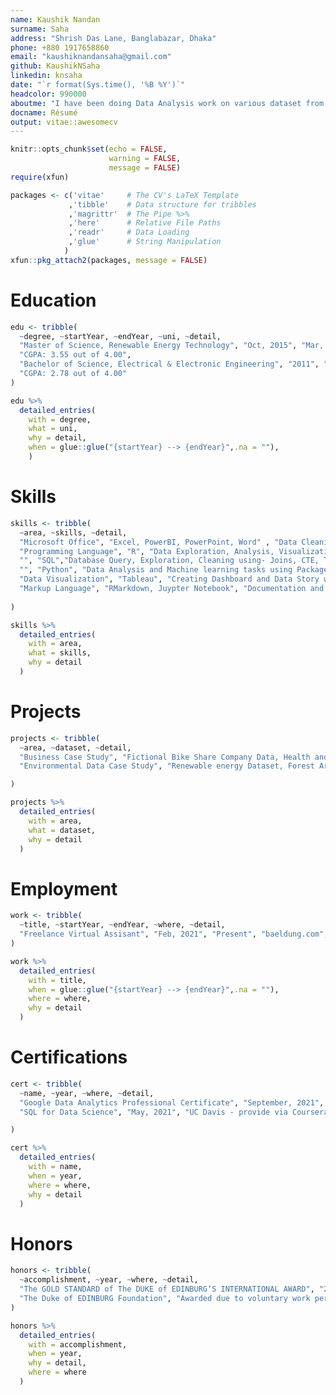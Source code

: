 ```yaml
---
name: Kaushik Nandan
surname: Saha 
address: "Shrish Das Lane, Banglabazar, Dhaka"
phone: +880 1917658860
email: "kaushiknandansaha@gmail.com"
github: KaushikNSaha
linkedin: knsaha
date: "`r format(Sys.time(), '%B %Y')`"
headcolor: 990000
aboutme: "I have been doing Data Analysis work on various dataset from early this year. I have a deep driven passion for Data Analysis, Visualization, and data science. I aspire to help the company I work for, make Data Driven Decision"
docname: Résumé
output: vitae::awesomecv
---
```


```r
knitr::opts_chunk$set(echo = FALSE,
                      warning = FALSE,
                      message = FALSE)
require(xfun)

packages <- c('vitae'     # The CV's LaTeX Template
             ,'tibble'    # Data structure for tribbles
             ,'magrittr'  # The Pipe %>%
             ,'here'      # Relative File Paths
             ,'readr'     # Data Loading
             ,'glue'      # String Manipulation
            )
xfun::pkg_attach2(packages, message = FALSE)

```

# Education

```r
edu <- tribble(
  ~degree, ~startYear, ~endYear, ~uni, ~detail,
  "Master of Science, Renewable Energy Technology", "Oct, 2015", "Mar, 2018", "Institute of Energy, University of Dhaka", 
  "CGPA: 3.55 out of 4.00",
  "Bachelor of Science, Electrical & Electronic Engineering", "2011", "2015", "American International University Bangladesh", 
  "CGPA: 2.78 out of 4.00"
)

edu %>% 
  detailed_entries(
    with = degree,
    what = uni,
    why = detail,
    when = glue::glue("{startYear} --> {endYear}",.na = ""),
    )
```
# Skills
```r
skills <- tribble(
  ~area, ~skills, ~detail,
  "Microsoft Office", "Excel, PowerBI, PowerPoint, Word" , "Data Cleaning, Analysis, Pivot Table, Dashboard",
  "Programming Language", "R", "Data Exploration, Analysis, Visualization using Packages: Tidyverse, DataExplorer, Plotly, Lubridate",
  "", "SQL","Database Query, Exploration, Cleaning using- Joins, CTE, TempTable, Stored Procedures, Window Functions, Views",
  "", "Python", "Data Analysis and Machine learning tasks using Packages: Pandas, NumPy, Matplotlib, scikit learn",
  "Data Visualization", "Tableau", "Creating Dashboard and Data Story with Key Insights",
  "Markup Language", "RMarkdown, Juypter Notebook", "Documentation and Create Detailed Reports",
  
)

skills %>%
  detailed_entries(
    with = area,
    what = skills,
    why = detail
  )
```

# Projects
```r
projects <- tribble(
  ~area, ~dataset, ~detail,
  "Business Case Study", "Fictional Bike Share Company Data, Health and wellness Company Dataset", "Performed Data preparation, processing, visualization and found out real business solution",
  "Environmental Data Case Study", "Renewable energy Dataset, Forest Area Dataset", "Performed Exploratory data analysis and found out various relation and future prospect of Renewable Energy"

)

projects %>%
  detailed_entries(
    with = area,
    what = dataset,
    why = detail
  )
```

# Employment
```r
work <- tribble(
  ~title, ~startYear, ~endYear, ~where, ~detail,
  "Freelance Virtual Assisant", "Feb, 2021", "Present", "baeldung.com", "Performing various Administrative work via online using Google Spreadsheet and Project Management Platform- Jira"
)

work %>% 
  detailed_entries(
    with = title,
    when = glue::glue("{startYear} --> {endYear}",.na = ""),
    where = where,
    why = detail
  )
```

\pagebreak

# Certifications
```r
cert <- tribble(
  ~name, ~year, ~where, ~detail,
  "Google Data Analytics Professional Certificate", "September, 2021", "Google - provided via Coursera", "Learned key Data Analytics skills like collection, transformation, and organization of data in order to draw conclusions, make predictions, and drive informed decision making.",
  "SQL for Data Science", "May, 2021", "UC Davis - provide via Coursera", "Learned basics of SQL, basics of database and Analysis with SQL Queries"

)

cert %>%
  detailed_entries(
    with = name,
    when = year,
    where = where,
    why = detail
  )
```


# Honors

```r
honors <- tribble(
  ~accomplishment, ~year, ~where, ~detail,
  "The GOLD STANDARD of The DUKE of EDINBURG’S INTERNATIONAL AWARD", "2015",
  "The Duke of EDINBURG Foundation", "Awarded due to voluntary work performed on several sectors"
)

honors %>% 
  detailed_entries(
    with = accomplishment,
    when = year,
    why = detail,
    where = where
  )
```


